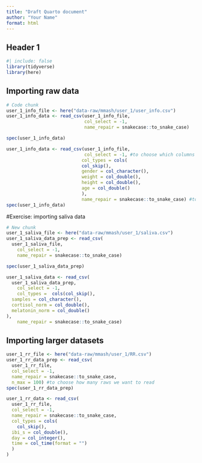 ```yaml
---
title: "Draft Quarto document"
author: "Your Name"
format: html
---
```


## Header 1

```r
#| include: false
library(tidyverse)
library(here)
```

## Importing raw data

```r
# Code chunk
user_1_info_file <- here("data-raw/mmash/user_1/user_info.csv")
user_1_info_data <- read_csv(user_1_info_file, 
                             col_select = -1,
                             name_repair = snakecase::to_snake_case)

spec(user_1_info_data)

user_1_info_data <- read_csv(user_1_info_file,
                             col_select = -1, #to choose which columns should be removed
                            col_types = cols(
                            col_skip(),
                            gender = col_character(),
                            weight = col_double(),
                            height = col_double(),
                            age = col_double()
                            ),
                            name_repair = snakecase::to_snake_case) #to rename all to snake_case. Do not put () because this is not an action but rather and object
spec(user_1_info_data)
```


#Exercise: importing saliva data

```r
# New chunk 
user_1_saliva_file <- here("data-raw/mmash/user_1/saliva.csv")
user_1_saliva_data_prep <- read_csv(
  user_1_saliva_file,
    col_select = -1,
    name_repair = snakecase::to_snake_case)

spec(user_1_saliva_data_prep)

user_1_saliva_data <- read_csv(
  user_1_saliva_data_prep,
    col_select = -1, 
    col_types =  cols(col_skip(),
  samples = col_character(),
  cortisol_norm = col_double(),
  melatonin_norm = col_double()
),
    name_repair = snakecase::to_snake_case)
```

## Importing larger datasets 
```r
user_1_rr_file <- here("data-raw/mmash/user_1/RR.csv")
user_1_rr_data_prep <- read_csv(
  user_1_rr_file,
  col_select = -1,
  name_repair = snakecase::to_snake_case,
  n_max = 100) #to choose how many raws we want to read
spec(user_1_rr_data_prep)

user_1_rr_data <- read_csv(
  user_1_rr_file,
  col_select = -1,
  name_repair = snakecase::to_snake_case,
  col_types = cols(
    col_skip(),
  ibi_s = col_double(),
  day = col_integer(),
  time = col_time(format = "")
  )
)
```



